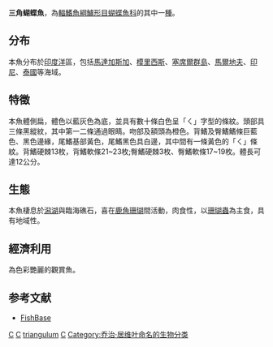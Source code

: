 {{Speciesbox
| name = 三角蝴蝶魚
| image = Chaetodon triangulum (Cuvier, 1831).jpg
| status = LC
| status_system = IUCN3.1
| genus = Chaetodon
| species = triangulum
| authority = [[Cuvier|Cuvier]], 1831
| synonyms = *''Gonochaetodon triangulum''<br /><small> Cuvier, 1831</small> ''
}}
'''三角蝴蝶魚'''，為[[輻鰭魚綱|輻鰭魚綱]][[鱸形目|鱸形目]][[蝴蝶魚科|蝴蝶魚科]]的其中一[[種|種]]。

== 分布 ==
本魚分布於[[印度洋|印度洋]]區，包括[[馬達加斯加|馬達加斯加]]、[[模里西斯|模里西斯]]、[[塞席爾群島|塞席爾群島]]、[[馬爾地夫|馬爾地夫]]、[[印尼|印尼]]、[[泰國|泰國]]等海域。

== 特徵 ==
本魚體側扁，體色以藍灰色為底，並具有數十條白色呈「ㄑ」字型的條紋。頭部具三條黑縱紋，其中第一二條通過眼睛。吻部及額頭為橙色。背鰭及臀鰭鰭條巨藍色、黑色邊緣，尾鰭基部黃色，尾鰭黑色具白邊，其中間有一條黃色的「ㄑ」條紋。背鰭硬棘13枚，背鰭軟條21~23枚;臀鰭硬棘3枚、臀鰭軟條17~19枚。體長可達12公分。

== 生態 ==
本魚棲息於[[潟湖|潟湖]]與臨海礁石，喜在[[鹿角珊瑚|鹿角珊瑚]]間活動，肉食性，以[[珊瑚蟲|珊瑚蟲]]為主食，具有地域性。

== 經濟利用 ==
為色彩艷麗的觀賞魚。

== 参考文献 ==
* [http://www.fishbase.org/ FishBase]{{Wayback|url=http://www.fishbase.org/ |date=20171017132213 }}
{{Taxonbar|from=Q2138908}}

[[Category:IUCN红色名录无危物种|C]]
[[Category:蝴蝶魚屬|C]]
[[Category:觀賞魚|triangulum]]
[[Category:1831年描述的魚類|C]]
[[Category:乔治·居维叶命名的生物分类|Category:乔治·居维叶命名的生物分类]]